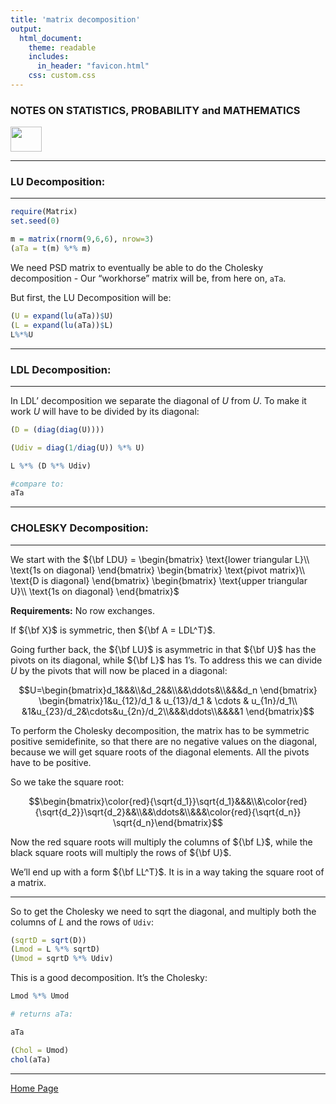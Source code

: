```yaml
---
title: 'matrix decomposition'
output: 
  html_document:
    theme: readable
    includes:
      in_header: "favicon.html" 
    css: custom.css
---
```



### **NOTES ON STATISTICS, PROBABILITY and MATHEMATICS**

<a href="http://rinterested.github.io/statistics/index.html">
<img HEIGHT="40" WIDTH="50" src="logo.PNG"></a>

---

### LU Decomposition:

---

```r
require(Matrix)
set.seed(0)

m = matrix(rnorm(9,6,6), nrow=3) 
(aTa = t(m) %*% m)
```


We need PSD matrix to eventually be able to do the Cholesky decomposition - Our "workhorse" matrix will be, from here on, `aTa`.

But first, the LU Decomposition will be:

```r
(U = expand(lu(aTa))$U)
(L = expand(lu(aTa))$L)
L%*%U
```

---

### LDL Decomposition:

---

In LDL' decomposition we separate the diagonal of $U$ from $U$. To make it work $U$ will have to be divided by its diagonal:

```r
(D = (diag(diag(U))))

(Udiv = diag(1/diag(U)) %*% U)

L %*% (D %*% Udiv)

#compare to:
aTa
```

---

### CHOLESKY Decomposition:

---


We start with the ${\bf LDU} = \begin{bmatrix} \text{lower triangular L}\\ \text{1s on diagonal} \end{bmatrix} \begin{bmatrix} \text{pivot matrix}\\ \text{D is diagonal} \end{bmatrix} \begin{bmatrix} \text{upper triangular U}\\ \text{1s on diagonal} \end{bmatrix}$

**Requirements:** No row exchanges. 

If ${\bf X}$ is symmetric, then ${\bf A = LDL^T}$.

Going further back, the ${\bf LU}$ is asymmetric in that ${\bf U}$ has the pivots on its diagonal, while ${\bf L}$ has $1$'s. To address this we can divide $U$ by the pivots that will now be placed in a diagonal:

$$U=\begin{bmatrix}d_1&&&\\&d_2&&\\&&\ddots&\\&&&d_n \end{bmatrix}
\begin{bmatrix}1&u_{12}/d_1 & u_{13}/d_1 & \cdots & u_{1n}/d_1\\
&1&u_{23}/d_2&\cdots&u_{2n}/d_2\\&&&\ddots\\&&&&1 \end{bmatrix}$$

To perform the Cholesky decomposition, the matrix has to be symmetric positive semidefinite, so that there are no negative values on the diagonal, because we will get square roots of the diagonal elements. All the pivots have to be positive.

So we take the square root:

$$\begin{bmatrix}\color{red}{\sqrt{d_1}}\sqrt{d_1}&&&\\&\color{red}{\sqrt{d_2}}\sqrt{d_2}&&\\&&\ddots&\\&&&\color{red}{\sqrt{d_n}} \sqrt{d_n}\end{bmatrix}$$

Now the red square roots will multiply the columns of ${\bf L}$, while the black square roots will multiply the rows of ${\bf U}$.

We'll end up with a form ${\bf LL^T}$. It is in a way taking the square root of a matrix.


---

So to get the Cholesky we need to sqrt the diagonal, and multiply both the columns of $L$ and the rows of `Udiv`:

```r
(sqrtD = sqrt(D))
(Lmod = L %*% sqrtD)
(Umod = sqrtD %*% Udiv)
```

This is a good decomposition. It's the Cholesky:

```r
Lmod %*% Umod

# returns aTa:

aTa

(Chol = Umod)
chol(aTa)
```


---

<a href="http://rinterested.github.io/statistics/index.html">Home Page</a>
